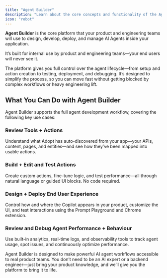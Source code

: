 ```yaml
---
title: "Agent Builder"
description: "Learn about the core concepts and functionality of the Agent Builder"
icon: "robot"
---
```


**Agent Builder** is the core platform that your product and engineering teams will use to design, develop, deploy, and manage AI Agents inside your application.

It’s built for internal use by product and engineering teams—your end users will never see it.

The platform gives you full control over the agent lifecycle—from setup and action creation to testing, deployment, and debugging. It’s designed to simplify the process, so you can move fast without getting blocked by complex workflows or heavy engineering lift.

## What You Can Do with Agent Builder

Agent Builder supports the full agent development workflow, covering the following key use cases:

### **Review Tools \+ Actions**

Understand what Adopt has auto-discovered from your app—your APIs, content, pages, and entities—and see how they’ve been mapped into usable actions.

### **Build \+ Edit and Test Actions**

Create custom actions, fine-tune logic, and test performance—all through natural language or guided UI blocks. No code required.

### **Design \+ Deploy End User Experience**

Control how and where the Copilot appears in your product, customize the UI, and test interactions using the Prompt Playground and Chrome extension.

### **Review and Debug Agent Performance \+ Behaviour**

Use built-in analytics, real-time logs, and observability tools to track agent usage, spot issues, and continuously optimize performance.

Agent Builder is designed to make powerful AI agent workflows accessible to real product teams. You don’t need to be an AI expert or a backend engineer—just bring your product knowledge, and we’ll give you the platform to bring it to life.